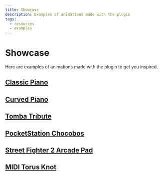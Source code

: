 ```yaml
---
title: Showcase
description: Examples of animations made with the plugin
tags:
  - resources
  - examples
---
```


# Showcase

Here are examples of animations made with the plugin to get you inspired.

## [Classic Piano](https://bsky.app/profile/whoisryosuke.bsky.social/post/3lihri2ouxx2p)

<Bluesky id="3lihri2ouxx2p" />

## [Curved Piano](https://bsky.app/profile/whoisryosuke.bsky.social/post/3ljsjfdymrp2h)

<Bluesky id="3ljsjfdymrp2h" />

## [Tomba Tribute](https://bsky.app/profile/whoisryosuke.bsky.social/post/3l5hs6hpul52l)

<Bluesky id="3l5hs6hpul52l" />

## [PocketStation Chocobos](https://bsky.app/profile/whoisryosuke.bsky.social/post/3l5zbsulais2a)

<Bluesky id="3l5zbsulais2a" />

## [Street Fighter 2 Arcade Pad](https://bsky.app/profile/whoisryosuke.bsky.social/post/3l6pvezqinj2l)

<Bluesky id="3l6pvezqinj2l" />

## [MIDI Torus Knot](https://bsky.app/profile/whoisryosuke.bsky.social/post/3ldlntxzw2p2o)

<Bluesky id="3ldlntxzw2p2o" />
